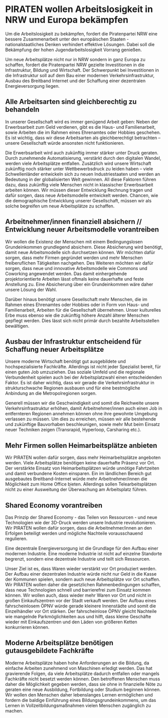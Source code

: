 = PIRATEN wollen Arbeitslosigkeit in NRW und Europa bekämpfen =

Um die Arbeitslosigkeit zu bekämpfen, fordert die Piratenpartei NRW eine bessere Zusammenarbeit unter den europäischen Staaten - nationalstaatliches Denken verhindert effektive Lösungen. Dabei soll die Bekämpfung der hohen Jugendarbeitslosigkeit Vorrang genießen.

Um neue Arbeitsplätze nicht nur in NRW sondern in ganz Europa zu schaffen, fordert die Piratenpartei NRW gezielte Investitionen in die Infrastruktur, Bildung und Wirtschaft. Der Schwerpunkt bei Investitionen in die Infrastruktur soll auf dem Bau einer modernen Verkehrsinfrastruktur, Ausbau des Breitband Internet und der Schaffung einer dezentralen Energieversorgung liegen.

== Alle Arbeitsarten sind gleichberechtig zu behandeln ==

In unserer Gesellschaft wird es immer genügend Arbeit geben: Neben der Erwerbsarbeit zum Geld verdienen, gibt es die Haus- und Familienarbeit, sowie Arbeiten die im Rahmen eines Ehrenamtes oder Hobbies geschehen. Es ist wichtig, dass wir diese Arbeitsarten als gleichberechtigt betrachten – unsere Gesellschaft würde ansonsten nicht funktionieren.

Die Erwerbsarbeit wird auch zukünftig immer stärker unter Druck geraten. Durch zunehmende Automatisierung, verstärkt durch den digitalen Wandel, werden viele Arbeitsplätze entfallen. Zusätzlich wird unsere Wirtschaft zukünftig noch stärker unter Wettbewerbsdruck zu leiden haben – viele Schwellenländer entwickeln sich zu neuen Industriestaaten und werden an Bedeutung in der globalisierten Welt gewinnen. All diese Faktoren führen dazu, dass zukünftig viele Menschen nicht in klassischer Erwerbsarbeit arbeiten können. Wir müssen dieser Entwicklung Rechnung tragen und dafür sorgen, dass neue Arbeitsmodelle entwickelt werden. Chancen, wie die demographische Entwicklung unserer Gesellschaft, müssen wir als solche begreifen um neue Arbeitsplätze zu schaffen.

== Arbeitnehmer/innen finanziell absichern // Entwicklung neuer Arbeitsmodelle vorantreiben ==

Wir wollen die Existenz der Menschen mit einem Bedingungslosen Grundeinkommen grundlegend absichern. Diese Absicherung wird benötigt, damit neue Arbeitsmodelle sich durchsetzen können. Wir möchten dafür sorgen, dass mehr Firmen gegründet werden und mehr Menschen freiberuflichen Tätigkeiten nachgehen. Des Weiteren möchten wir dafür sorgen, dass neue und innovative Arbeitsmodelle wie Commons und Coworking angewendet werden. Das damit einhergehende projektorientierte Arbeiten lässt oftmals keine dauerhafte und feste Anstellung zu. Eine Absicherung über ein Grundeinkommen wäre daher unsere Lösung der Wahl.

Darüber hinaus benötigt unsere Gesellschaft mehr Menschen, die im Rahmen eines Ehrenamtes oder Hobbies oder in Form von Haus- und Familienarbeit, Arbeiten für die Gesellschaft übernehmen. Unser kulturelles Erbe muss ebenso wie die zukünftig höhere Anzahl älterer Menschen gepflegt werden. Dies lässt sich nicht primär durch bezahlte Arbeitsstellen bewältigen.

== Ausbau der Infrastruktur entscheidend für Schaffung neuer Arbeitsplätze ==

Unsere moderne Wirtschaft benötigt gut ausgebildete und hochspezialisierte Fachkräfte. Allerdings ist nicht jeder Spezialist bereit, für einen guten Job umzuziehen. Das soziale Umfeld und die regionale Verbundenheit spielen auch bei der Arbeitsplatzwahl einen entscheidenden Faktor. Es ist daher wichtig, dass wir gerade die Verkehrsinfrastruktur in strukturschwache Regionen ausbauen und für eine bestmögliche Anbindung an die Metropolregionen sorgen.

Generell müssen wir die Geschwindigkeit und somit die Reichweite unsere Verkehrsinfrastruktur erhöhen, damit Arbeitnehmer/innen auch einen Job in entfernteren Regionen annehmen können ohne ihre gewohnte Umgebung verlassen zu müssen. Um dies zu erreichen, müssen wir alle bestehende und zukünftige Bauvorhaben beschleunigen, sowie mehr Mut beim Einsatz neuer Techniken zeigen (Transrapid, Hyperloop, Carsharing etc.).

== Mehr Firmen sollen Heimarbeitsplätze anbieten ==

Wir PIRATEN wollen dafür sorgen, dass mehr Heimarbeitsplätze angeboten werden. Viele Arbeitsplätze benötigen keine dauerhafte Präsenz vor Ort. Der verstärkte Einsatz von Heimarbeitsplätzen würde unnötige Fahrtzeiten und damit verbundene Kosten einsparen. Ein im ländlichen Bereich gut ausgebautes Breitband-Internet würde mehr Arbeitnehmer/innen die Möglichkeit zum Home Office bieten. Allerdings sollen Telearbeitsplätzen nicht zu einer Ausweitung der Überwachung am Arbeitsplatz führen.

== Shared Economy vorantreiben ==

Das Prinzip der Shared Economy - das Teilen von Ressourcen - und neue Technologien wie der 3D-Druck werden unsere Industrie revolutionieren. Wir PIRATEN wollen dafür sorgen, dass die Arbeitnehmer/innen an den Erfolgen beteiligt werden und mögliche Nachteile vorausschauend regulieren.

Eine dezentrale Energieversorgung ist die Grundlage für den Aufbau einer modernen Industrie. Eine moderne Industrie ist nicht auf einzelne Standorte begrenzt, sondern eine dezentrale Industrie und teilt sich Ressourcen.

Unser Ziel ist es, dass Waren wieder verstärkt vor Ort produziert werden. Der Aufbau einer dezentralen Industrie würde nicht nur Geld in die Kasse der Kommunen spielen, sondern auch neue Arbeitsplätze vor Ort schaffen. Wir PIRATEN wollen daher die gesetzlichen Rahmenbedingungen schaffen, dass neue Technologien schnell und barrierefrei zum Einsatz kommen können. Wir wollen auch, dass wieder mehr Waren vor Ort und nicht in großen Einkaufszentren vor der Stadt verkauft werden. Der Aufbau eines fahrscheinlosem ÖPNV würde gerade kleinere Innenstädte und somit die Einzelhändler vor Ort stärken. Der fahrscheinlose ÖPNV gleicht Nachteile wie mangelnde Parkmöglichkeiten aus und hilft, dass kleine Geschäfte wieder mit Einkaufszentren und den Läden von größeren Ketten konkurrieren können.

== Moderne Arbeitsplätze benötigen gutausgebildete Fachkräfte ==

Moderne Arbeitsplätze haben hohe Anforderungen an die Bildung, da einfache Arbeiten zunehmend von Maschinen erledigt werden. Das hat gravierende Folgen, da viele Arbeitsplätze dadurch entfallen oder mangels Fachkräfte nicht besetzt werden können. Den betroffenen Menschen muss daher die Möglichkeit gegeben werden, dass sie ohne in finanzielle Nöte zu geraten eine neue Ausbildung, Fortbildung oder Studium beginnen können. Wir wollen den Menschen daher lebenslanges Lernen ermöglichen und fordern die baldige Einführung eines Bildungsgrundeinkommens, um das Lernen in Vollzeitbildungsmaßnahmen vielen Menschen zugänglich zu machen.
